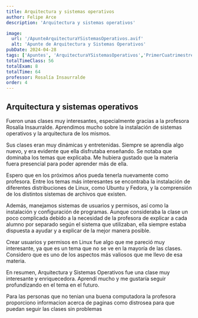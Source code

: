 ```yaml
---
title: Arquitectura y sistemas operativos
author: Felipe Arce
description: 'Arquitectura y sistemas operativos'

image:
  url: '/ApunteArquitecturaYSistemasOperativos.avif'
  alt: 'Apunte de Arquitectura y Sistemas Operativos'
pubDate: 2024-04-28
tags: ['Apuntes', 'ArquitecturaYSistemasOperativos','PrimerCuatrimestre']
totalTimeClass: 56
totalExam: 8
totalTime: 64
professor: Rosalía Insaurralde
order: 4
---
```


## Arquitectura y sistemas operativos

Fueron unas clases muy interesantes, especialmente gracias a la profesora Rosalía Insaurralde. Aprendimos mucho sobre la instalación de sistemas operativos y la arquitectura de los mismos.

Sus clases eran muy dinámicas y entretenidas. Siempre se aprendía algo nuevo, y era evidente que ella disfrutaba enseñando. Se notaba que dominaba los temas que explicaba. Me hubiera gustado que la materia fuera presencial para poder aprender más de ella.

Espero que en los próximos años pueda tenerla nuevamente como profesora. Entre los temas más interesantes se encontraba la instalación de diferentes distribuciones de Linux, como Ubuntu y Fedora, y la comprensión de los distintos sistemas de archivos que existen.

Además, manejamos sistemas de usuarios y permisos, así como la instalación y configuración de programas. Aunque consideraba la clase un poco complicada debido a la necesidad de la profesora de explicar a cada alumno por separado según el sistema que utilizaban, ella siempre estaba dispuesta a ayudar y a explicar de la mejor manera posible.

Crear usuarios y permisos en Linux fue algo que me pareció muy interesante, ya que es un tema que no se ve en la mayoría de las clases. Considero que es uno de los aspectos más valiosos que me llevo de esa materia.

En resumen, Arquitectura y Sistemas Operativos fue una clase muy interesante y enriquecedora. Aprendí mucho y me gustaría seguir profundizando en el tema en el futuro.

Para las personas que no tenian una buena computadora la profesora proporciono informacion acerca de paginas como distrosea para que puedan seguir las clases sin problemas